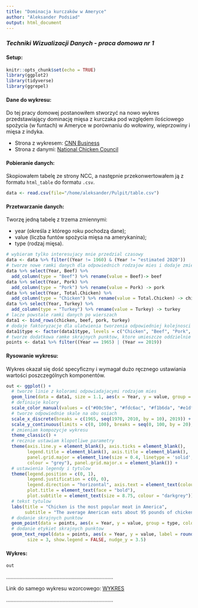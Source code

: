 ```yaml
---
title: "Dominacja kurczaków w Ameryce"
author: "Aleksander Podsiad"
output: html_document
---
```


### *Techniki Wizualizacji Danych - praca domowa nr 1* 

#### Setup:

```r
knitr::opts_chunk$set(echo = TRUE)
library(ggplot2)
library(tidyverse)
library(ggrepel)
```

#### Dane do wykresu:

Do tej pracy domowej postanowiłem stworzyć na nowo wykres przedstawiający dominację mięsa z kurczaka pod względem 
ilościowego spożycia (w funtach) w Ameryce w porównaniu do wołowiny, wieprzowiny i mięsa z indyka.

* Strona z wykresem: [CNN Business](https://edition.cnn.com/2019/10/11/business/costco-5-dollar-chicken/index.html)
* Strona z danymi: [National Chicken Council](https://www.nationalchickencouncil.org/about-the-industry/statistics/per-capita-consumption-of-poultry-and-livestock-1965-to-estimated-2012-in-pounds/)

#### Pobieranie danych:

Skopiowałem tabelę ze strony NCC, a następnie przekonwertowałem ją z formatu `html_table` do formatu `.csv`.

```r
data <- read.csv(file="/home/aleksander/Pulpit/table.csv")

```

#### Przetwarzanie danych:

Tworzę jedną tabelę z trzema zmiennymi:

* year (określa z którego roku pochodzą dane);
* value (liczba funtów spożycia mięsa na amerykanina);
* type (rodzaj mięsa).

```r
# wybieram tylko interesujacy mnie przedzial czasowy
data <- data %>% filter((Year != 1960) & (Year != "estimated 2020"))
# tworze nowe ramki danych dla odpowiednich rodzajow mies i dodaje zmienna type
data %>% select(Year, Beef) %>% 
  add_column(type = "Beef") %>% rename(value = Beef)-> beef
data %>% select(Year, Pork) %>%  
  add_column(type = "Pork") %>% rename(value = Pork) -> pork
data %>% select(Year, Total.Chicken) %>% 
  add_column(type = "Chicken") %>% rename(value = Total.Chicken) -> chicken
data %>% select(Year, Turkey) %>% 
  add_column(type = "Turkey") %>% rename(value = Turkey) -> turkey
# lacze powstale ramki danych po wierszach 
data1 <- bind_rows(chicken, beef, pork, turkey)
# dodaje faktoryzacje dla ulatwienia tworzenia odpowiedniej kolejnosci zmiennych w legendzie
data1$type <- factor(data1$type, levels = c("Chicken", "Beef", "Pork", "Turkey"))
# tworze dodatkowa ramke skrajnych punktow, ktore umieszcze oddzielnie na wykresie
points <- data1 %>% filter((Year == 1965) | (Year == 2019))
```

#### Rysowanie wykresu:

Wykres okazał się dość  specyficzny i wymagał dużo ręcznego ustawiania wartości poszczególnych komponentów.

```r
out <- ggplot() +
  # tworze linie z kolorami odpowiadajacymi rodzajom mies
  geom_line(data = data1, size = 1.1, aes(x = Year, y = value, group = type, color = type)) +
  # definiuje kolory
  scale_color_manual(values = c("#00c59e", "#fdc6ac", "#f1b6da", "#e1dfd8")) +
  # tworze odpowiednie skale na obu osiach
  scale_x_discrete(breaks = c(1965, seq(1970, 2010, by = 10), 2019)) +
  scale_y_continuous(limits = c(0, 100), breaks = seq(0, 100, by = 20), expand = c(0,0)) +
  # zmieniam kompozycje wykresu
  theme_classic() +
  # recznie ustawiam klopotliwe parametry
  theme(axis.line.y = element_blank(), axis.ticks = element_blank(),
        legend.title = element_blank(), axis.title = element_blank(),
        panel.grid.major = element_line(size = 0.4, linetype = 'solid',
        colour = "grey"), panel.grid.major.x = element_blank()) +
  # ustawienia legendy i tytulow
  theme(legend.position = c(0, 1), 
        legend.justification = c(0, 0),
        legend.direction = "horizontal", axis.text = element_text(colour = "darkgrey"),
        plot.title = element_text(face = "bold"),
        plot.subtitle = element_text(size = 8.75, colour = "darkgrey")) +
  # tekst tytulow
  labs(title = "Chicken is the most popular meat in America",
       subtitle = "The average American eats about 95 pounds of chicken per year, more than twice the amount consumed per person in 1965. \n \n ") +
  # dodanie skrajnych punktow
  geom_point(data = points, aes(x = Year, y = value, group = type, color = type), show.legend = FALSE) +
  # dodanie etykiet skrajnych punktow
  geom_text_repel(data = points, aes(x = Year, y = value, label = round(value)), 
        size = 3, show.legend = FALSE, nudge_y = 3.5)

```

#### Wykres:

```r
out
```

........................................................................
  
Link do samego wykresu wzorcowego: [WYKRES](https://ix.cnn.io/graphr/graphics/20191008-business-meat-1f37ab50-e9e7-11e9-b00a-4f6d1026efe3/index.html?initialWidth=930&childId=responsive-embed-20191008-business-meat-1f37ab50-e9e7-11e9-b00a-4f6d1026efe3&parentTitle=Costco%20is%20going%20to%20extremes%20to%20keep%20its%20rotisserie%20chickens%20at%20%244.99%20-%20CNN&parentUrl=https%3A%2F%2Fedition.cnn.com%2F2019%2F10%2F11%2Fbusiness%2Fcostco-5-dollar-chicken%2Findex.html)  

........................................................................